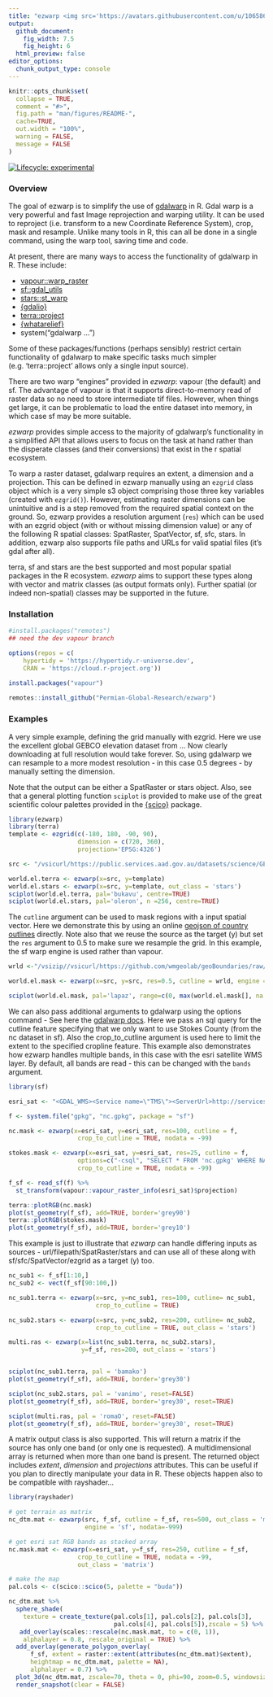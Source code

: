 ```yaml
---
title: "ezwarp <img src='https://avatars.githubusercontent.com/u/106586419?s=400&u=69fb140fd7d3f204f361e85dba7398ac33d88a03&v=4' align='right' height='20%' width='20%'/>"
output: 
  github_document:
    fig_width: 7.5
    fig_height: 6
  html_preview: false
editor_options: 
  chunk_output_type: console
---
```


<!-- README.md is generated from README.Rmd. Please edit that file -->

```r
knitr::opts_chunk$set(
  collapse = TRUE,
  comment = "#>",
  fig.path = "man/figures/README-",
  cache=TRUE,
  out.width = "100%",
  warning = FALSE,
  message = FALSE
)
```

<!-- badges: start -->
[![Lifecycle: experimental](https://img.shields.io/badge/lifecycle-experimental-orange.svg)](https://lifecycle.r-lib.org/articles/stages.html#experimental)
<!-- badges: end -->

### Overview
The goal of ezwarp is to simplify the use of [gdalwarp](https://gdal.org/programs/gdalwarp.html) 
in R. Gdal warp is a very powerful and fast Image reprojection and warping utility. 
It can be used to reproject (i.e. transform to a new Coordinate Reference System), 
crop, mask and resample. Unlike many tools in R, this can all be done in a single
command, using the warp tool, saving time and code.

At present, there are
many ways to access the functionality of gdalwarp in R. These include:

- [vapour::warp_raster](https://hypertidy.github.io/vapour/reference/vapour_warp_raster.html)
- [sf::gdal_utils](https://r-spatial.github.io/sf/reference/gdal_utils.html)
- [stars::st_warp](https://r-spatial.github.io/stars/reference/st_warp.html)
- [{gdalio}](https://github.com/hypertidy/gdalio)
- [terra::project](https://rspatial.github.io/terra/reference/project.html)
- [{whatarelief}](https://mdsumner.github.io/whatarelief/)
- system("gdalwarp ...")

Some of these packages/functions (perhaps sensibly) restrict certain functionality
of gdalwarp to make specific tasks much simpler (e.g. 'terra::project' allows 
only a single input source). 

There are two warp "engines" provided in *ezwarp*: vapour (the default) and sf.
The advantage of vapour is that it supports direct-to-memory read of raster data
so no need to store intermediate tif files. However, when things get large, it can
be problematic to load the entire dataset into memory, in which case sf may be more
suitable.

*ezwarp* provides simple access to the majority of gdalwarp's functionality in
a simplified API that allows users to focus on the task at hand rather than the
disperate classes (and their conversions) that exist in the r spatial ecosystem.

To warp a raster dataset, gdalwarp requires an extent, a dimension and a projection. 
This can be defined in ezwarp manually using an `ezgrid` class object which is a 
very simple s3 object comprising those three key variables (created with `ezgrid()`).
However, estimating raster dimensions can be unintuitive and is a step removed 
from the required spatial context on the ground. So, ezwarp provides a resolution 
argument (`res`) which can be used with an ezgrid object (with or without missing 
dimension value) or any of the following R spatial classes: SpatRaster, 
SpatVector, sf, sfc, stars. In addition, ezwarp also supports file paths and 
URLs for valid spatial files (it's gdal after all).

terra, sf and stars are the best supported and most popular spatial packages in 
the R ecosystem. *ezwarp* aims to support these types along with vector and 
matrix classes (as output formats only). Further spatial (or indeed non-spatial) 
classes may be supported in the future.

### Installation

```r
#install.packages("remotes")
## need the dev vapour branch

options(repos = c(
    hypertidy = 'https://hypertidy.r-universe.dev',
    CRAN = 'https://cloud.r-project.org'))
    
install.packages("vapour")

remotes::install_github("Permian-Global-Research/ezwarp")
```


### Examples

A very simple example, defining the grid manually with ezgrid. Here we use the
excellent global GEBCO elevation dataset from ... Now clearly downloading at full
resolution would take forever. So, using gdalwarp we can resample to a more 
modest resolution - in this case 0.5 degrees - by manually setting the dimension.

Note that the output can be either a SpatRaster or stars object. Also, see that 
a general plotting function `sciplot` is provided to make use of the great scientific
colour palettes provided in the [{scico}](https://github.com/thomasp85/scico) package.


```r
library(ezwarp)
library(terra)
template <- ezgrid(c(-180, 180, -90, 90),
                   dimension = c(720, 360),
                   projection='EPSG:4326')

src <- "/vsicurl/https://public.services.aad.gov.au/datasets/science/GEBCO_2021_GEOTIFF/GEBCO_2021.tif"

world.el.terra <- ezwarp(x=src, y=template)
world.el.stars <- ezwarp(x=src, y=template, out_class = 'stars')
sciplot(world.el.terra, pal='bukavu', centre=TRUE)
sciplot(world.el.stars, pal='oleron', n =256, centre=TRUE)

```

The `cutline` argument can be used to mask regions with a input spatial vector. 
Here we demonstrate this by using an online [geojson of country outlines](https://www.geoboundaries.org/downloadCGAZ.html) 
directly. Note also that we reuse the source as the target (y) but set the 
`res` argument to 0.5 to make sure we resample the grid. In this example, the
sf warp engine is used rather than vapour.

```r

wrld <-"/vsizip//vsicurl/https://github.com/wmgeolab/geoBoundaries/raw/main/releaseData/CGAZ/geoBoundariesCGAZ_ADM0.zip"

world.el.mask <- ezwarp(x=src, y=src, res=0.5, cutline = wrld, engine = 'sf')

sciplot(world.el.mask, pal='lapaz', range=c(0, max(world.el.mask[], na.rm=TRUE)))
```


We can also pass additional arguments to gdalwarp using the options command -
See here the [gdalwarp docs](https://gdal.org/programs/gdalwarp.html). Here we
pass an sql query for the cutline feature specifying that we only want to use
Stokes County (from the nc dataset in sf). Also the crop_to_cutline argument is 
used here to limit the extent to the specified cropline feature. This example 
also demonstrates how ezwarp handles multiple bands, in this case with the esri 
satellite WMS layer. By default, all bands are read - this can be changed with 
the `bands` argument.

```r
library(sf)

esri_sat <- "<GDAL_WMS><Service name=\"TMS\"><ServerUrl>http://services.arcgisonline.com/ArcGIS/rest/services/World_Imagery/MapServer/tile/${z}/${y}/${x}</ServerUrl></Service><DataWindow><UpperLeftX>-20037508.34</UpperLeftX><UpperLeftY>20037508.34</UpperLeftY><LowerRightX>20037508.34</LowerRightX><LowerRightY>-20037508.34</LowerRightY><TileLevel>17</TileLevel><TileCountX>1</TileCountX><TileCountY>1</TileCountY><YOrigin>top</YOrigin></DataWindow><Projection>EPSG:900913</Projection><BlockSizeX>256</BlockSizeX><BlockSizeY>256</BlockSizeY><BandsCount>3</BandsCount><MaxConnections>10</MaxConnections><Cache /></GDAL_WMS>"

f <- system.file("gpkg", "nc.gpkg", package = "sf")

nc.mask <- ezwarp(x=esri_sat, y=esri_sat, res=100, cutline = f,
                   crop_to_cutline = TRUE, nodata = -99)

stokes.mask <- ezwarp(x=esri_sat, y=esri_sat, res=25, cutline = f,
                   options=c("-csql", "SELECT * FROM 'nc.gpkg' WHERE NAME = 'Stokes'"),
                   crop_to_cutline = TRUE, nodata = -99)

f_sf <- read_sf(f) %>% 
  st_transform(vapour::vapour_raster_info(esri_sat)$projection)

terra::plotRGB(nc.mask)
plot(st_geometry(f_sf), add=TRUE, border='grey90')
terra::plotRGB(stokes.mask)
plot(st_geometry(f_sf), add=TRUE, border='grey10')

```

This example is just to illustrate that *ezwarp* can handle differing inputs as 
sources - url/filepath/SpatRaster/stars and can use all of these along 
with sf/sfc/SpatVector/ezgrid as a target (y) too. 

```r

nc_sub1 <- f_sf[1:10,]
nc_sub2 <- vect(f_sf[90:100,])

nc_sub1.terra <- ezwarp(x=src, y=nc_sub1, res=100, cutline= nc_sub1,
                        crop_to_cutline = TRUE) 

nc_sub2.stars <- ezwarp(x=src, y=nc_sub2, res=200, cutline= nc_sub2,
                        crop_to_cutline = TRUE, out_class = 'stars')

multi.ras <- ezwarp(x=list(nc_sub1.terra, nc_sub2.stars), 
                    y=f_sf, res=200, out_class = 'stars')


sciplot(nc_sub1.terra, pal = 'bamako')
plot(st_geometry(f_sf), add=TRUE, border='grey30')

sciplot(nc_sub2.stars, pal = 'vanimo', reset=FALSE)
plot(st_geometry(f_sf), add=TRUE, border='grey30', reset=TRUE)

sciplot(multi.ras, pal = 'romaO', reset=FALSE)
plot(st_geometry(f_sf), add=TRUE, border='grey30', reset=TRUE)


```

A matrix output class is also supported. This will return a matrix if the source 
has only one band (or only one is requested). A multidimensional array is 
returned when more than one band is present. The returned object includes 
*extent*, *dimension* and *projections* attributes. This can be useful if you plan
to directly manipulate your data in R. These objects happen also to 
be compatible with rayshader...

```r
library(rayshader)

# get terrain as matrix
nc_dtm.mat <- ezwarp(src, f_sf, cutline = f_sf, res=500, out_class = 'matrix', 
                     engine = 'sf', nodata=-999)

# get esri sat RGB bands as stacked array
nc.mask.mat <- ezwarp(x=esri_sat, y=f_sf, res=250, cutline = f_sf,
                   crop_to_cutline = TRUE, nodata = -99,
                   out_class = 'matrix')

# make the map
pal.cols <- c(scico::scico(5, palette = "buda"))

nc_dtm.mat %>%
  sphere_shade(
    texture = create_texture(pal.cols[1], pal.cols[2], pal.cols[3],
                             pal.cols[4], pal.cols[5]),zscale = 5) %>%
   add_overlay(scales::rescale(nc.mask.mat, to = c(0, 1)),
    alphalayer = 0.8, rescale_original = TRUE) %>%
  add_overlay(generate_polygon_overlay(
      f_sf, extent = raster::extent(attributes(nc_dtm.mat)$extent),
      heightmap = nc_dtm.mat, palette = NA),
      alphalayer = 0.7) %>%
  plot_3d(nc_dtm.mat, zscale=70, theta = 0, phi=90, zoom=0.5, windowsize = (c(2200,1200))) 
  render_snapshot(clear = FALSE)

```





